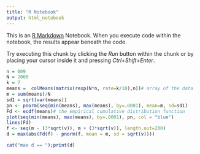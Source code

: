 ---
title: "R Notebook"
output: html_notebook
---

This is an [R Markdown](http://rmarkdown.rstudio.com) Notebook. When you execute code within the notebook, the results appear beneath the code. 

Try executing this chunk by clicking the *Run* button within the chunk or by placing your cursor inside it and pressing *Ctrl+Shift+Enter*. 

```{r}
n = 009
N = 2000
k = 7
means =  colMeans(matrix(rexp(N*n, rate=k/10),n))# array of the data
m = sum(means)/N
sd1 = sqrt(var(means))
pn <- pnorm(seq(min(means), max(means), by=.0001), mean=m, sd=sd1)
Fd <- ecdf(means)# the empirical cumulative distribution function 
plot(seq(min(means), max(means), by=.0001), pn, col = "blue")
lines(Fd)
f <- seq(m - (3*sqrt(v)), m + (3*sqrt(v)), length.out=200)
d = max(abs(Fd(f) - pnorm(f, mean = m, sd = sqrt(v))))

cat("max d == ");print(d)
```
